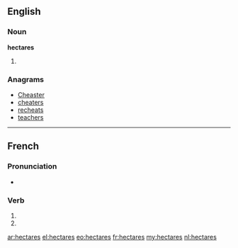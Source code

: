 {{also|hectarés}}
==English==

===Noun===
'''hectares'''

# {{plural of|hectare}}

===Anagrams===
* [[Cheaster#English|Cheaster]]
* [[cheaters#English|cheaters]]
* [[recheats#English|recheats]]
* [[teachers#English|teachers]]

----

==French==

===Pronunciation===
* {{homophones|hectare|hectarent}}

===Verb===
{{fr-verb-form}}

# {{conjugation of|hectarer||2|s|pres|ind|lang=fr}}
# {{conjugation of|hectarer||2|s|pres|sub|lang=fr}}

[[ar:hectares]]
[[el:hectares]]
[[eo:hectares]]
[[fr:hectares]]
[[my:hectares]]
[[nl:hectares]]